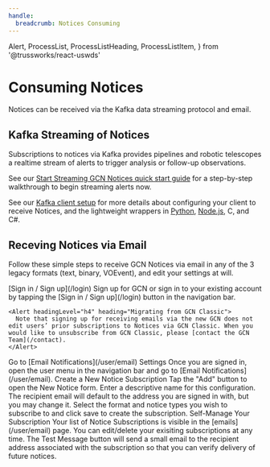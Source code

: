 ```yaml
---
handle:
  breadcrumb: Notices Consuming
---
```


  Alert,
  ProcessList,
  ProcessListHeading,
  ProcessListItem,
} from '@trussworks/react-uswds'

# Consuming Notices

Notices can be received via the Kafka data streaming protocol and email.

## Kafka Streaming of Notices

Subscriptions to notices via Kafka provides pipelines and robotic telescopes a realtime stream of alerts to trigger analysis or follow-up observations.

See our [Start Streaming GCN Notices quick start guide](/quickstart) for a step-by-step walkthrough to begin streaming alerts now.

See our [Kafka client setup](/client) for more details about configuring your client to receive Notices, and the lightweight wrappers in [Python](https://github.com/nasa-gcn/gcn-kafka-python), [Node.js](https://github.com/nasa-gcn/gcn-kafka-js), C, and C#.

## Receving Notices via Email

Follow these simple steps to receive GCN Notices via email in any of the 3 legacy formats (text,
binary, VOEvent), and edit your settings at will.

<ProcessList>
  <ProcessListItem>
    <ProcessListHeading type="h3">
      [Sign in / Sign up](/login)
    </ProcessListHeading>
    Sign up for GCN or sign in to your existing account by tapping the [Sign in / Sign up](/login) button in the navigation bar.

    <Alert headingLevel="h4" heading="Migrating from GCN Classic">
      Note that signing up for receiving emails via the new GCN does not edit users’ prior subscriptions to Notices via GCN Classic. When you would like to unsubscribe from GCN Classic, please [contact the GCN Team](/contact).
    </Alert>

  </ProcessListItem>
  <ProcessListItem>
    <ProcessListHeading type="h3">
      Go to [Email Notifications](/user/email) Settings
    </ProcessListHeading>
    Once you are signed in, open the user menu in the navigation bar and go to [Email Notifications](/user/email).
  </ProcessListItem>
  <ProcessListItem>
    <ProcessListHeading type="h3">Create a New Notice Subscription</ProcessListHeading>
    Tap the "Add" button to open the New Notice form.  Enter a descriptive name for this configuration.  The recipient email will default to the address you are signed in with, but you may change it. Select the format and notice types you wish to subscribe to and click save to create the subscription.
      </ProcessListItem>
  <ProcessListItem>
    <ProcessListHeading type="h3">Self-Manage Your Subscription</ProcessListHeading>
    Your list of Notice Subscriptions is visible in the [emails](/user/email) page. You can edit/delete your exisiting subscriptions at any time. The Test Message button will send a small email to the recipient address associated with the subscription so that you can verify delivery of future notices.
  </ProcessListItem>
</ProcessList>
